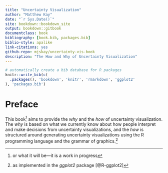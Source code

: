 ```yaml
--- 
title: "Uncertainty Visualization"
author: "Matthew Kay"
date: "`r Sys.Date()`"
site: bookdown::bookdown_site
output: bookdown::gitbook
documentclass: book
bibliography: [book.bib, packages.bib]
biblio-style: apalike
link-citations: yes
github-repo: mjskay/uncertainty-vis-book
description: "The How and Why of Uncertainty Visualization"
---
```


```r
# automatically create a bib database for R packages
knitr::write_bib(c(
  .packages(), 'bookdown', 'knitr', 'rmarkdown', 'ggplot2'
), 'packages.bib')
```

# Preface {-}

This book^[or what it will be---it is a work in progress] aims to provide the *why* and the *how* of uncertainty visualization. The *why* is based on what we currently know about how people interpret and make decisions from uncertainty visualizations, and the *how* is structured around generating uncertainty visualizations using the R programming language and the grammar of graphics.^[as implemented in the *ggplot2* package [@R-ggplot2]]

